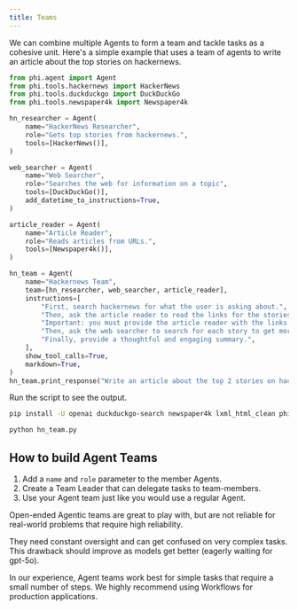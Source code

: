 ```yaml
---
title: Teams
---
```


We can combine multiple Agents to form a team and tackle tasks as a cohesive unit. Here's a simple example that uses a team of agents to write an article about the top stories on hackernews.

```python hn_team.py
from phi.agent import Agent
from phi.tools.hackernews import HackerNews
from phi.tools.duckduckgo import DuckDuckGo
from phi.tools.newspaper4k import Newspaper4k

hn_researcher = Agent(
    name="HackerNews Researcher",
    role="Gets top stories from hackernews.",
    tools=[HackerNews()],
)

web_searcher = Agent(
    name="Web Searcher",
    role="Searches the web for information on a topic",
    tools=[DuckDuckGo()],
    add_datetime_to_instructions=True,
)

article_reader = Agent(
    name="Article Reader",
    role="Reads articles from URLs.",
    tools=[Newspaper4k()],
)

hn_team = Agent(
    name="Hackernews Team",
    team=[hn_researcher, web_searcher, article_reader],
    instructions=[
        "First, search hackernews for what the user is asking about.",
        "Then, ask the article reader to read the links for the stories to get more information.",
        "Important: you must provide the article reader with the links to read.",
        "Then, ask the web searcher to search for each story to get more information.",
        "Finally, provide a thoughtful and engaging summary.",
    ],
    show_tool_calls=True,
    markdown=True,
)
hn_team.print_response("Write an article about the top 2 stories on hackernews", stream=True)
```

Run the script to see the output.

```bash
pip install -U openai duckduckgo-search newspaper4k lxml_html_clean phidata

python hn_team.py
```

## How to build Agent Teams

1. Add a `name` and `role` parameter to the member Agents.
2. Create a Team Leader that can delegate tasks to team-members.
3. Use your Agent team just like you would use a regular Agent.

<Warning>
Open-ended Agentic teams are great to play with, but are not reliable for real-world problems that require high reliability.

They need constant oversight and can get confused on very complex tasks. This drawback should improve as models get better (eagerly waiting for gpt-5o).

In our experience, Agent teams work best for simple tasks that require a small number of steps. We highly recommend using Workflows for production applications.
</Warning>
